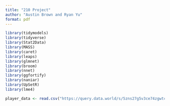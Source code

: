 ```yaml
---
title: "210 Project"
author: "Austin Brown and Ryan Yu"
format: pdf
---
```

```r
library(tidymodels)
library(tidyverse)
library(Stat2Data)
library(MASS)
library(caret)
library(leaps)
library(glmnet)
library(broom)
library(nnet)
library(ggfortify)
library(naniar)
library(UpSetR)
library(lme4)
```

```r
player_data <- read.csv("https://query.data.world/s/5zns27g5v3ce74zgwtcosxygtexpef?dws=00000", header=TRUE, stringsAsFactors=FALSE);
```